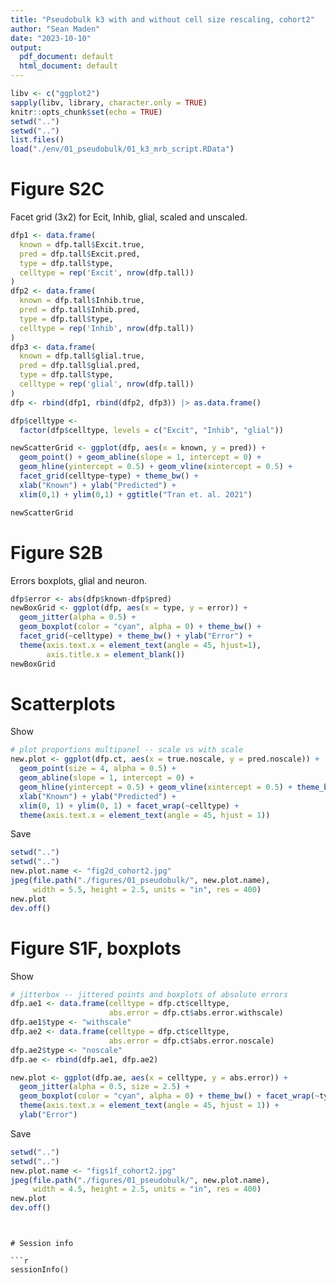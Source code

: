 ```yaml
---
title: "Pseudobulk k3 with and without cell size rescaling, cohort2"
author: "Sean Maden"
date: "2023-10-10"
output:
  pdf_document: default
  html_document: default
---
```


```r
libv <- c("ggplot2")
sapply(libv, library, character.only = TRUE)
knitr::opts_chunk$set(echo = TRUE)
setwd("..")
setwd("..")
list.files()
load("./env/01_pseudobulk/01_k3_mrb_script.RData")
```

# Figure S2C

Facet grid (3x2) for Ecit, Inhib, glial, scaled and unscaled.

```r
dfp1 <- data.frame(
  known = dfp.tall$Excit.true,
  pred = dfp.tall$Excit.pred,
  type = dfp.tall$type,
  celltype = rep('Excit', nrow(dfp.tall))
)
dfp2 <- data.frame(
  known = dfp.tall$Inhib.true,
  pred = dfp.tall$Inhib.pred,
  type = dfp.tall$type,
  celltype = rep('Inhib', nrow(dfp.tall))
)
dfp3 <- data.frame(
  known = dfp.tall$glial.true,
  pred = dfp.tall$glial.pred,
  type = dfp.tall$type,
  celltype = rep('glial', nrow(dfp.tall))
)
dfp <- rbind(dfp1, rbind(dfp2, dfp3)) |> as.data.frame()

dfp$celltype <- 
  factor(dfp$celltype, levels = c("Excit", "Inhib", "glial"))

newScatterGrid <- ggplot(dfp, aes(x = known, y = pred)) +
  geom_point() + geom_abline(slope = 1, intercept = 0) + 
  geom_hline(yintercept = 0.5) + geom_vline(xintercept = 0.5) +
  facet_grid(celltype~type) + theme_bw() +
  xlab("Known") + ylab("Predicted") +
  xlim(0,1) + ylim(0,1) + ggtitle("Tran et. al. 2021")

newScatterGrid
```

# Figure S2B

Errors boxplots, glial and neuron.

```r
dfp$error <- abs(dfp$known-dfp$pred)
newBoxGrid <- ggplot(dfp, aes(x = type, y = error)) +
  geom_jitter(alpha = 0.5) + 
  geom_boxplot(color = "cyan", alpha = 0) + theme_bw() +
  facet_grid(~celltype) + theme_bw() + ylab("Error") +
  theme(axis.text.x = element_text(angle = 45, hjust=1),
        axis.title.x = element_blank())
newBoxGrid
```

# Scatterplots

Show

```r
# plot proportions multipanel -- scale vs with scale
new.plot <- ggplot(dfp.ct, aes(x = true.noscale, y = pred.noscale)) + 
  geom_point(size = 4, alpha = 0.5) + 
  geom_abline(slope = 1, intercept = 0) + 
  geom_hline(yintercept = 0.5) + geom_vline(xintercept = 0.5) + theme_bw() +
  xlab("Known") + ylab("Predicted") +
  xlim(0, 1) + ylim(0, 1) + facet_wrap(~celltype) +
  theme(axis.text.x = element_text(angle = 45, hjust = 1))
```

Save

```r
setwd("..")
setwd("..")
new.plot.name <- "fig2d_cohort2.jpg"
jpeg(file.path("./figures/01_pseudobulk/", new.plot.name), 
     width = 5.5, height = 2.5, units = "in", res = 400)
new.plot
dev.off()
```

# Figure S1F, boxplots

Show

```r
# jitterbox -- jittered points and boxplots of absolute errors
dfp.ae1 <- data.frame(celltype = dfp.ct$celltype,
                      abs.error = dfp.ct$abs.error.withscale)
dfp.ae1$type <- "withscale"
dfp.ae2 <- data.frame(celltype = dfp.ct$celltype,
                      abs.error = dfp.ct$abs.error.noscale)
dfp.ae2$type <- "noscale"
dfp.ae <- rbind(dfp.ae1, dfp.ae2)

new.plot <- ggplot(dfp.ae, aes(x = celltype, y = abs.error)) + 
  geom_jitter(alpha = 0.5, size = 2.5) + 
  geom_boxplot(color = "cyan", alpha = 0) + theme_bw() + facet_wrap(~type) +
  theme(axis.text.x = element_text(angle = 45, hjust = 1)) +
  ylab("Error")

```

Save

```r
setwd("..")
setwd("..")
new.plot.name <- "figs1f_cohort2.jpg"
jpeg(file.path("./figures/01_pseudobulk/", new.plot.name), 
     width = 4.5, height = 2.5, units = "in", res = 400)
new.plot
dev.off()
```
```


# Session info

```r
sessionInfo()
```